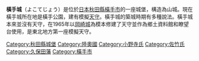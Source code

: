{{dead end|time=2017-08-11T09:44:31+00:00}}
'''橫手城'''（よこてじょう）是位於[[日本|日本]][[秋田县|秋田縣]][[橫手市|橫手市]]的一座城堡，構造為山城。現在橫手城所在地是橫手公園，建有模擬[[天守|天守]]。橫手城的築城時期有多種說法。橫手城本來並沒有天守，在1965年以[[岡崎城|岡崎城]]為模本修建了天守並作為鄉土資料館和瞭望台使用，是東北地方第一座模擬天守。

[[Category:秋田縣城堡|Category:秋田縣城堡]]
[[Category:陸奧國|Category:陸奧國]]
[[Category:小野寺氏|Category:小野寺氏]]
[[Category:佐竹氏|Category:佐竹氏]]
[[Category:久保田藩|Category:久保田藩]]
[[Category:橫手市|Category:橫手市]]